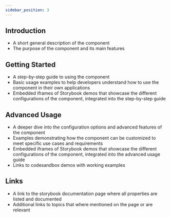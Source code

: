 ```yaml
---
sidebar_position: 3
---
```



## Introduction
- A short general description of the component
- The purpose of the component and its main features

## Getting Started
- A step-by-step guide to using the component
- Basic usage examples to help developers understand how to use the component in their own applications
- Embedded iframes of Storybook demos that showcase the different configurations of the component, integrated into the step-by-step guide

## Advanced Usage
- A deeper dive into the configuration options and advanced features of the component
- Examples demonstrating how the component can be customized to meet specific use cases and requirements
- Embedded iframes of Storybook demos that showcase the different configurations of the component, integrated into the advanced usage guide
- Links to codesandbox demos with working examples

## Links
- A link to the storybook documentation page where all properties are listed and documented
- Additional links to topics that where mentioned on the page or are relevant